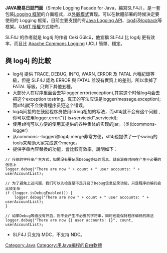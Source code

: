 {{expert|time=2009-09-30T14:21:44+00:00|subject=计算机科学}}{{expand|time=2009-09-30T14:21:44+00:00}}
'''JAVA簡易日誌門面'''（Simple Logging Facade for Java，縮寫SLF4J），是一套包裝[[Logging_框架|Logging 框架]]的介面程式，以[[外觀模式|外觀模式]]實现。可以在軟體部署的時候決定要使用的 Logging 框架，目前主要支援的有[[Java_Logging_API|Java Logging API]]、[[log4j|log4j]]及[[logback|logback]]等框架。以[[MIT_授權|MIT 授權]]方式發佈。

SLF4J 的作者就是 log4j 的作者 Ceki Gülcü，他宣稱 SLF4J 比 log4j 更有效率，而且比 [[Apache_Commons_Logging|Apache Commons Logging]] (JCL) 簡單、穩定。

== 與 log4j 的比較 ==
* log4j 提供 TRACE, DEBUG, INFO, WARN, ERROR 及 FATAL 六種紀錄等級，但是 SLF4J 認為 ERROR 與 FATAL 並沒有實質上的差別，所以拿掉了 FATAL 等級，只剩下其他五種。
* 大部分人在程序里面会去写logger.error(exception),其实这个时候log4j会去把这个exception tostring。真正的写法应该是logger(message.exception);而slf4j就不会使得程序员犯这个错误。 
* log4j间接的在鼓励程序员使用string相加的写法，而slf4j就不会有这个问题  ,你可以使用logger.error("{} is+serviceid",serviceid); 
* 使用slf4j可以方便的使用其提供的各种集体的实现的jar。（类似commons-logger） 
* 从commons--logger和log4j merge非常方便，slf4j也提供了一个swing的tools来帮助大家完成这个merge。
* 提供字串內容替換的功能，會比較有效率，說明如下：

<pre>
// 传统的字符串产生方式，如果没有要记录Debug等级的信息，就会浪费时间在产生不必要的信息上
logger.debug("There are now " + count + " user accounts: " + userAccountList);

// 为了避免上述问题，我们可以先检查是不是开启了Debug信息记录功能，只是程序的编码会比较复杂
if (logger.isDebugEnabled()) {
    logger.debug("There are now " + count + " user accounts: " + userAccountList);
}

// 如果Debug等级没有开启，则不会产生不必要的字符串，同时也能保持程序编码的简洁
logger.debug("There are now {} user accounts: {}", count, userAccountList); 
</pre>

* SLF4J 只支持 MDC，不支持 NDC。

[[Category:Java|Category:Java]]
[[Category:用Java編程的自由軟體|Category:用Java編程的自由軟體]]